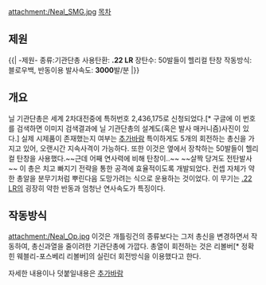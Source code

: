 attachment:/Neal_SMG.jpg
[[목차]]
== 제원 ==
{{| -제원-
종류:기관단총
사용탄환: '''.22 LR'''
장탄수: 50발들이 헬리컬 탄창
작동방식: 블로우백, 반동이용
발사속도: '''3000'''발/분
|}}

== 개요 ==
닐 기관단총은 세계 2차대전중에 특허번호 2,436,175로 신청되었다.[* 구글에 이 번호를 검색하면 이미지 검색결과에 닐 기관단총의 설계도(혹은 발사 매커니즘)사진이 있다.] 실제 시제품이 존재했는지 여부는 [[추가바람]]
특이하게도 5개의 회전하는 총신을 가지고 있어, 오랜시간 지속사격이 가능하다. 또한 이것은 옆에서 장착하는 50발들이 헬리컬 탄창을 사용했다.~~근데 어째 연사력에 비해 탄창이..~~ ~~살짝 당겨도 전탄발사~~
이 총은 치고 빠지기 전략을 통한 공격에 효율적이도록 개발되었다. 컨셉 자체가 약한 총알을 분무기처럼 뿌린다음 도망가려는 식으로 운용하는 것이었다. 이 무기는 [[.22 LR]]의 굉장히 약한 반동과 엄청난 연사속도가 특징이다.

== 작동방식 ==
attachment:/Neal_Op.jpg
이것은 개틀링건의 종류보다는 그저 총신을 변경하면서 작동하여, 총신과열을 줄이려한 기관단총에 가깝다. 총열이 회전하는 것은 리볼버[* 정확힌 웨블리-포스베리 리볼버]의 실린더 회전방식을 이용했다고 한다.

자세한 내용이나 덧붙일내용은 [[추가바람]]

